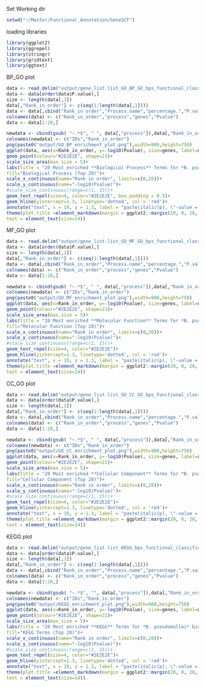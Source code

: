 Set Working dir

```r
setwd("~/Master/Functional_Annotation/GeneSCF")
```

loading libraries

```r
library(ggplot2)
library(ggrepel)
library(stringr)
library(gridtext)
library(ggtext)


```

BP_GO plot

```r
data <- read.delim("output/gene_list.list_GO_BP_GO_bps_functional_classification.tsv", header=TRUE)
data <- data[order(data$P.value),]
size <- length(data[,1])
data[,"Rank_in_order"] <- c(seq(1:length(data[,1])))
data <- data[,cbind("Rank_in_order","Process.name","percentage.","P.value")]
colnames(data) <- c("Rank_in_order","process","genes","Pvalue")
data <- data[1:20,]

newdata <- cbind(gsub( "~.*$", " ", data[,"process"]),data[,"Rank_in_order"])
colnames(newdata) <- c("IDs","Rank_in_order")
png(paste0("output/GO_BP_enrichment_plot.png"),width=900,height=750)
ggplot(data, aes(x=Rank_in_order, y=-log10(Pvalue), size=genes, label=newdata[,"IDs"],fill=str_wrap(paste0(data[,"process"]),35, 0, 0)),guide=FALSE)+
geom_point(colour="#2E2E2E", shape=21)+ 
scale_size_area(max_size = 5)+ 
labs(title = "20 Most enriched **Biological Process** Terms for *B. pseudomallei* biofilm-related genes",
fill="Biological Process (Top 20)")+
scale_x_continuous(name="Rank in order", limits=c(0,20))+
scale_y_continuous(name="-log10(Pvalue)")+
#scale_size_continuous(range=c(1, 15))+
geom_text_repel(size=4, color="#2E2E2E", box.padding = 0.5)+
geom_hline(yintercept=1.3, linetype='dotted', col = 'red')+
annotate("text", x = 19, y = 1.3, label = "paste(italic(p), \"-value = 0.05\")", vjust = -1, parse = TRUE)+
theme(plot.title =element_markdown(margin = ggplot2::margin(20, 0, 20, 0), size=22),
text = element_text(size=14))
```

MF_GO plot

```r
data <- read.delim("output/gene_list.list_GO_MF_GO_bps_functional_classification.tsv", header=TRUE)
data <- data[order(data$P.value),]
size <- length(data[,1])
data[,"Rank_in_order"] <- c(seq(1:length(data[,1])))
data <- data[,cbind("Rank_in_order","Process.name","percentage.","P.value")]
colnames(data) <- c("Rank_in_order","process","genes","Pvalue")
data <- data[1:20,]

newdata <- cbind(gsub( "~.*$", " ", data[,"process"]),data[,"Rank_in_order"])
colnames(newdata) <- c("IDs","Rank_in_order")
png(paste0("output/GO_MF_enrichment_plot.png"),width=900,height=750)
ggplot(data, aes(x=Rank_in_order, y=-log10(Pvalue), size=genes, label=newdata[,"IDs"],fill=str_wrap(paste0(data[,"process"]),35, 0, 0)),guide=FALSE)+
geom_point(colour="#2E2E2E", shape=21)+ 
scale_size_area(max_size = 5)+ 
labs(title = "20 Most enriched **Molecular Function** Terms for *B. pseudomallei* biofilm-related genes", 
fill="Molecular Function (Top 20)")+
scale_x_continuous(name="Rank in order", limits=c(0,20))+
scale_y_continuous(name="-log10(Pvalue)")+
#scale_size_continuous(range=c(1, 15))+
geom_text_repel(size=4, color="#2E2E2E")+
geom_hline(yintercept=1.3, linetype='dotted', col = 'red')+
annotate("text", x = 19, y = 1.3, label = "paste(italic(p), \"-value = 0.05\")", vjust = -1, parse = TRUE)+
theme(plot.title =element_markdown(margin = ggplot2::margin(20, 0, 20, 0), size=22),
text = element_text(size=14))
```

CC_GO plot

```r
data <- read.delim("output/gene_list.list_GO_CC_GO_bps_functional_classification.tsv", header=TRUE)
data <- data[order(data$P.value),]
size <- length(data[,1])
data[,"Rank_in_order"] <- c(seq(1:length(data[,1])))
data <- data[,cbind("Rank_in_order","Process.name","percentage.","P.value")]
colnames(data) <- c("Rank_in_order","process","genes","Pvalue")
data <- data[1:20,]

newdata <- cbind(gsub( "~.*$", " ", data[,"process"]),data[,"Rank_in_order"])
colnames(newdata) <- c("IDs","Rank_in_order")
png(paste0("output/GO_CC_enrichment_plot.png"),width=900,height=750)
ggplot(data, aes(x=Rank_in_order, y=-log10(Pvalue), size=genes, label=newdata[,"IDs"],fill=str_wrap(paste0(data[,"process"]),35, 0, 0)),guide=FALSE)+
geom_point(colour="#2E2E2E", shape=21)+ 
scale_size_area(max_size = 5)+ 
labs(title = "20 Most enriched **Cellular Component** Terms for *B. pseudomallei* biofilm-related genes", 
fill="Cellular Component (Top 20)")+
scale_x_continuous(name="Rank in order", limits=c(0,20))+
scale_y_continuous(name="-log10(Pvalue)")+
#scale_size_continuous(range=c(1, 15))+
geom_text_repel(size=4, color="#2E2E2E")+
geom_hline(yintercept=1.3, linetype='dotted', col = 'red')+
annotate("text", x = 19, y = 1.3, label = "paste(italic(p), \"-value = 0.05\")", vjust = -1, parse = TRUE)+
theme(plot.title =element_markdown(margin = ggplot2::margin(20, 0, 20, 0), size=22),
text = element_text(size=14))
```

KEGG plot

```r
data <- read.delim("output/gene_list.list_KEGG_bps_functional_classification.tsv", header=TRUE)
data <- data[order(data$P.value),]
size <- length(data[,1])
data[,"Rank_in_order"] <- c(seq(1:length(data[,1])))
data <- data[,cbind("Rank_in_order","Process.name","percentage.","P.value")]
colnames(data) <- c("Rank_in_order","process","genes","Pvalue")
data <- data[1:20,]

newdata <- cbind(gsub( "~.*$", "", data[,"process"]),data[,"Rank_in_order"])
colnames(newdata) <- c("IDs","Rank_in_order")
png(paste0("output/KEGG_enrichment_plot.png"),width=900,height=750)
ggplot(data, aes(x=Rank_in_order, y=-log10(Pvalue), size=genes, label=newdata[,"IDs"],fill=str_wrap(paste0(data[,"process"]),35, 0, 0)),guide=FALSE)+
geom_point(colour="#2E2E2E", shape=21)+ 
scale_size_area(max_size = 5)+ 
labs(title = "20 Most enriched **KEGG** Terms for *B. pseudomallei* biofilm-related genes", 
fill="KEGG Terms (Top 20)")+
scale_x_continuous(name="Rank in order", limits=c(0,20))+
scale_y_continuous(name="-log10(Pvalue)")+
#scale_size_continuous(range=c(1, 15))+
geom_text_repel(size=4, color="#2E2E2E")+
geom_hline(yintercept=1.3, linetype='dotted', col = 'red')+
annotate("text", x = 19, y = 1.3, label = "paste(italic(p), \"-value = 0.05\")", vjust = -1, parse = TRUE)+
theme(plot.title =element_markdown(margin = ggplot2::margin(20, 0, 20, 0), size=22),
text = element_text(size=14))
```